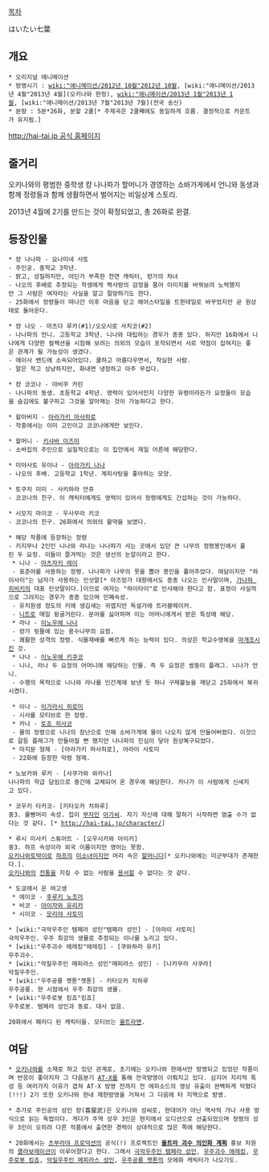 [[목차]]

はいたい七葉

== 개요 ==

 * 오리지널 애니메이션
 * 방영시기 : [[wiki:"애니메이션/2012년 10월"2012년 10월]], [wiki:"애니메이션/2013년 4월"2013년 4월](오키나와 한정), [[wiki:"애니메이션/2013년 1월"2013년 1월]], [wiki:"애니메이션/2013년 7월"2013년 7월](전국 송신)
 * 분량 : 5분*26화, 분할 2쿨[* 주제곡은 2쿨째에도 동일하게 흐름. 결정적으로 카운트가 유지됨.]

[[http://hai-tai.jp 공식 홈페이지]]

== 줄거리 ==

오키나와의 평범한 중학생 컁 나나파가 할머니가 경영하는 소바가게에서 언니와 동생과 함께 정령들과 함께 생활하면서 벌어지는 비일상계 스토리.

2013년 4월에 2기를 만드는 것이 확정되었고, 총 26화로 완결.

== 등장인물 ==

 * 컁 나나파 - 요나미네 사토
 - 주인공. 중학교 3학년.
 - 밝고, 성질하지만, 어딘가 부족한 천연 캐릭터, 컁가의 차녀
 - 나오의 후배로 추정되는 학생에게 짝사랑의 감정을 품어 이미지를 바꿔보려 노력했지만 그 사람은 여자라는 사실을 알고 절망하기도 한다.
 - 25화에서 정령들이 떠나간 이후 마음을 닫고 헤어스타일을 트윈테일로 바꾸었지만 곧 원상태로 돌아온다.

 * 컁 나오 - 마츠다 루카(#1)/오오시로 사치코(#2)
 - 나나파의 언니. 고등학교 3학년. 니나와 대립하는 경우가 종종 있다. 하지만 16화에서 니나에게 다양한 컬렉션을 시험해 보려는 의외의 모습이 포착되면서 서로 약점이 잡혀지는 좋은 관계가 될 가능성이 생겼다.
 - 에이사 밴드에 소속되어있다. 쿨하고 아름다우면서, 착실한 사람.
 - 말은 적고 상냥하지만, 화내면 냉정하고 아주 무섭다.

 * 컁 코코나 - 야비쿠 카린
 - 나나파의 동생. 초등학교 4학년. 영력이 있어서인지 다양한 유령이라든가 요정들이 모습을 숨김에도 불구하고 그것을 알아채는 것이 가능하다고 한다.

 * 할아버지 - [[아라가키 마사히로]]
 - 작중에서는 이미 고인이고 코코나에게만 보인다.

 * 할머니 - [[키샤바 이즈미]]
 - 소바집의 주인으로 실질적으로는 이 집안에서 제일 어른에 해당한다.

 * 미야사토 유이나 - [[아라가키 나나]]
 - 나오의 후배. 고등학교 1학년. 계피사탕을 좋아하는 모양.

 * 토쿠치 미미 - 사키하라 안쥬
 - 코코나의 친구. 이 캐릭터에게도 영력이 있어서 정령에게도 간섭하는 것이 가능하다.

 * 시모지 마이코 - 우사무라 키코
 - 코코나의 친구. 26화에서 의외의 활약을 보였다. 

 * 해당 작품에 등장하는 정령
 - 키지무나 2인인 니나와 라나는 나나파가 사는 곳에서 있던 큰 나무의 정령봉인에서 풀린 두 요정. 이들이 즐겨먹는 것은 생선의 눈알이라고 한다.
  * 니나 - [[마츠자키 레이]]
  - 표준어를 사용하는 정령. 나나파가 나무의 못을 뽑아 봉인을 풀어주었다. 여담이지만 "하이사이"는 남자가 사용하는 인삿말[* 아즈망가 대왕에서도 종종 나오는 인사말이며, [[가나하 히비키]]의 대표 인삿말이다.]이므로 여자는 "하이타이"로 인사해야 한다고 함. 표정이 사실적으로 그려지는 경우가 종종 있으며 민폐속성.
  - 유치원생 정도의 키에 생김새는 귀엽지만 독설가에 트러블메이커.
  - [[니트]]로 매일 뒹굴거린다. 문어를 싫어하며 이는 어머니에게서 받은 특성에 해당.
  * 라나 - [[이노우에 나나]]
  - 컁가 뒷뜰에 있는 용수나무의 요정.
  - 쾌활한 성격의 정령. 식물재배를 빠르게 하는 능력이 있다. 의상은 학교수영복을 [[마개조]]시킨 것.
  * 나나 - [[이노우에 키쿠코]]
  - 니나, 라나 두 요정의 어머니에 해당하는 인물. 즉 두 요정은 쌍둥이 플래그. 니나가 언니.
  - 수행의 목적으로 니나와 라나를 인간계에 보낸 듯 하나 구제불능을 깨닫고 25화에서 복귀시켰다.

  * 이나 - [[이가라시 히로미]]
  - 시사를 모티브로 한 정령. 
  * 카나 - [[토죠 히사코]]
  - 물의 정령으로 니나의 장난으로 인해 소바가게에 물이 나오지 않게 만들어버렸다. 이것으로 갈등 플래그가 만들어질 뻔 했지만 나나파의 진심이 닿아 원상복구되었다.
  * 마지문 형제 - [아라가키 마사히로], 아라이 사토미
  - 22화에 등장한 악령 형제.

 * 노보카와 루카 - [사쿠가와 와카나]
 나나파의 학급 담임으로 중간에 교체되어 온 경우에 해당한다. 카나가 이 사람에게 신세지고 있다.

 * 코우키 타카코- [키타오카 치하루]
 중3. 롤빵머리 속성. 집이 [[부자]]인 [[아가씨]]. 자기 자신에 대해 말하기 시작하면 멈출 수가 없다는 것 같다. [* http://hai-tai.jp/character/] 

 * 루시 미사키 스튜어트 - [오우시카와 아이키]
 중3. 하프 속성이라 외국 이름이지만 영어는 못함. 
 [[오키나와]]토박이로 [[하프]]의 [[미소녀]]이지만 머리 속은 [[할머니]]다[* 오키나와에는 미군부대가 존재한다.].
 [[오키나와]]의 [[전통]]을 지킬 수 없는 사람을 [[용서]]할 수 없다는 것 같다.

 * 도쿄에서 온 여고생
  * 에이코 - [[후루키 노조미]] 
  * 비코 - [[아이자와 유리카]]
  * 시이코 - [[모리야 사토미]]

 * [wiki:"극악우주인 템페라 성인"템페라 성인] - [아라이 사토미]
 극악우주인. 우주 최강의 생물로 추정되는 이나를 노리고 있다.
 * [wiki:"우주괴수 에레킹"에레킹] - [쿠와하라 유키]
 우주괴수.
 * [wiki:"악질우주인 메피라스 성인"메피라스 성인] - [나카무라 사쿠라]
 악질우주인.
 * [wiki:"우주공룡 젯톤"젯톤] - 키타오카 치하루
 우주공룡. 현 시점에서 우주 최강의 생물.
 * [wiki:"우주로봇 킹죠"킹죠]
 우주로봇. 템페라 성인과 동료. 대사 없음.

 20화에서 패러디 된 캐릭터들. 모티브는 [[울트라맨]].

== 여담 ==
 * [[오키나와]]를 소재로 하고 있던 관계로, 초기에는 오키나와 현에서만 방영되고 있었던 작품이며 반응이 좋아지자 그 다음분기 [[AT-X]]를 통해 전국방영이 이뤄지고 있다. 심지어 지리적 특성 등 여러가지 이유가 겹쳐 AT-X 방영 전까지 전 에피소드의 영상 유출이 완벽하게 막혔다(!!!) 2기 또한 오키나와 현내 제한방영을 거쳐서 그 다음에 타 지역으로 방영.

 * 추가로 주인공의 성인 컁(喜屋武)은 오키나와 성씨로, 현대어가 아닌 역사적 가나 사용 방식으로 읽는 독법이다. 게다가 주역 성우 3인은 현지에서 오디션으로 선출되었으며 정령의 성우 3인이 오히려 다른 작품에서 출연한 경력이 상대적으로 많은 쪽에 해당한다.

 * 20화에서는 [[츠부라야 프로덕션]]의 공식(!) 프로젝트인 '''[[울트라 괴수 의인화 계획]]''' 홍보 차원의 [[콜라보레이션]]이 이루어졌다고 한다. 그래서 [[극악우주인 템페라 성인]], [[우주괴수 에레킹]], [[우주로봇 킹죠]], [[악질우주인 메피라스 성인]], [[우주공룡 젯톤]]의 모에화 캐릭터가 나오기도.
